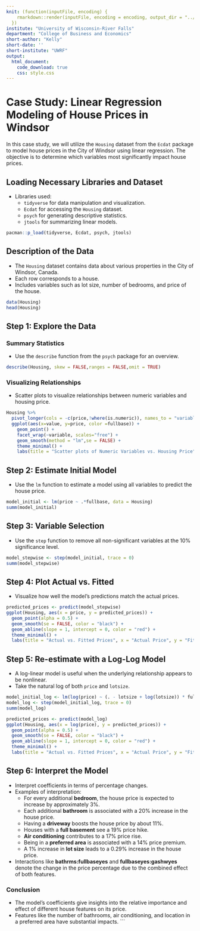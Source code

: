 ```yaml
---
knit: (function(inputFile, encoding) {
    rmarkdown::render(inputFile, encoding = encoding, output_dir = "../docs/")
  })
institute: "University of Wisconsin-River Falls"
department: "College of Business and Economics"
short-author: "Kelly"
short-date: ''
short-institute: "UWRF"
output: 
  html_document:
    code_download: true
    css: style.css
---
```



# Case Study: Linear Regression Modeling of House Prices in Windsor

In this case study, we will utilize the `Housing` dataset from the `Ecdat` package to model house prices in the City of Windsor using linear regression. The objective is to determine which variables most significantly impact house prices.

## Loading Necessary Libraries and Dataset

- Libraries used:
    + `tidyverse` for data manipulation and visualization.
    + `Ecdat` for accessing the `Housing` dataset.
    + `psych` for generating descriptive statistics.
    + `jtools` for summarizing linear models.

```r
pacman::p_load(tidyverse, Ecdat, psych, jtools)
```

## Description of the Data

- The `Housing` dataset contains data about various properties in the City of Windsor, Canada.
- Each row corresponds to a house.
- Includes variables such as lot size, number of bedrooms, and price of the house.

```r
data(Housing)
head(Housing)
```

## Step 1: Explore the Data

### Summary Statistics

- Use the `describe` function from the `psych` package for an overview.

```r
describe(Housing, skew = FALSE,ranges = FALSE,omit = TRUE)
```

### Visualizing Relationships

- Scatter plots to visualize relationships between numeric variables and housing price.

```r
Housing %>%
  pivot_longer(cols = -c(price,!where(is.numeric)), names_to = "variable", values_to = "value") %>% 
  ggplot(aes(x=value, y=price, color =fullbase)) +
    geom_point() +
    facet_wrap(~variable, scales="free") +
    geom_smooth(method = "lm",se = FALSE) +
    theme_minimal() +
    labs(title = "Scatter plots of Numeric Variables vs. Housing Price")
```

## Step 2: Estimate Initial Model

- Use the `lm` function to estimate a model using all variables to predict the house price.

```r
model_initial <- lm(price ~ .*fullbase, data = Housing)
summ(model_initial)
```

## Step 3: Variable Selection

- Use the `step` function to remove all non-significant variables at the 10% significance level.

```r
model_stepwise <- step(model_initial, trace = 0)
summ(model_stepwise)
```

## Step 4: Plot Actual vs. Fitted

- Visualize how well the model’s predictions match the actual prices.

```r
predicted_prices <- predict(model_stepwise)
ggplot(Housing, aes(x = price, y = predicted_prices)) +
  geom_point(alpha = 0.5) +
  geom_smooth(se = FALSE, color = "black") +
  geom_abline(slope = 1, intercept = 0, color = "red") +
  theme_minimal() +
  labs(title = "Actual vs. Fitted Prices", x = "Actual Price", y = "Fitted Price")
```

## Step 5: Re-estimate with a Log-Log Model

- A log-linear model is useful when the underlying relationship appears to be nonlinear.
- Take the natural log of both `price` and `lotsize`.

```r
model_initial_log <- lm(log(price) ~ (. - lotsize + log(lotsize)) * fullbase, data = Housing)
model_log <- step(model_initial_log, trace = 0)
summ(model_log)
```

```r
predicted_prices <- predict(model_log)
ggplot(Housing, aes(x = log(price), y = predicted_prices)) +
  geom_point(alpha = 0.5) +
  geom_smooth(se = FALSE, color = "black") +
  geom_abline(slope = 1, intercept = 0, color = "red") +
  theme_minimal() +
  labs(title = "Actual vs. Fitted Prices", x = "Actual Price", y = "Fitted Price")
```

## Step 6: Interpret the Model

- Interpret coefficients in terms of percentage changes.
- Examples of interpretation:
    + For every additional **bedroom**, the house price is expected to increase by approximately 3%.
    + Each additional **bathroom** is associated with a 20% increase in the house price.
    + Having a **driveway** boosts the house price by about 11%.
    + Houses with a **full basement** see a 19% price hike.
    + **Air conditioning** contributes to a 17% price rise.
    + Being in a **preferred area** is associated with a 14% price premium.
    + A 1% increase in **lot size** leads to a 0.29% increase in the house price.
- Interactions like **bathrms:fullbaseyes** and **fullbaseyes:gashwyes** denote the change in the price percentage due to the combined effect of both features.

### Conclusion

- The model's coefficients give insights into the relative importance and effect of different house features on its price.
- Features like the number of bathrooms, air conditioning, and location in a preferred area have substantial impacts.
```
